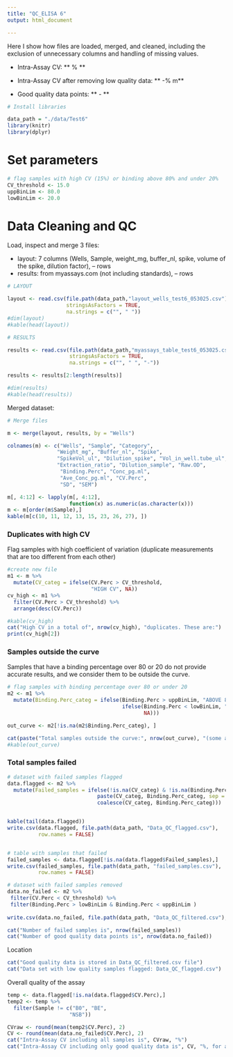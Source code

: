 ```yaml
---
title: "QC_ELISA 6"
output: html_document

---
```


Here I show how files are loaded, merged, and cleaned, including the exclusion of unnecessary columns and handling of missing values.


- Intra-Assay CV:  **  % **

- Intra-Assay CV after removing low quality data: ** -% m**

- Good quality data points: ** - **

```r
# Install libraries

data_path = "./data/Test6"
library(knitr)
library(dplyr)
```

# Set parameters

```r
# flag samples with high CV (15%) or binding above 80% and under 20%
CV_threshold <- 15.0
uppBinLim <- 80.0
lowBinLim <- 20.0
```

# Data Cleaning and QC

Load, inspect and merge 3 files:

- layout: 7 columns (Wells, Sample, weight_mg, buffer_nl, spike, volume of the spike, dilution factor), -- rows
- results: from myassays.com (not including standards), -- rows

```r
# LAYOUT 

layout <- read.csv(file.path(data_path,"layout_wells_test6_053025.csv"), 
                   stringsAsFactors = TRUE, 
                   na.strings = c("", " "))
#dim(layout)
#kable(head(layout)) 

# RESULTS  

results <- read.csv(file.path(data_path,"myassays_table_test6_053025.csv"), 
                    stringsAsFactors = TRUE, 
                    na.strings = c("", " ", "-"))

results <- results[2:length(results)]

#dim(results)
#kable(head(results)) 

```

Merged dataset: 
```r

# Merge files

m <- merge(layout, results, by = "Wells")

colnames(m) <- c("Wells", "Sample", "Category", 
                "Weight_mg", "Buffer_nl", "Spike", 
                "SpikeVol_ul", "Dilution_spike", "Vol_in_well.tube_ul", 
                "Extraction_ratio", "Dilution_sample", "Raw.OD",  
                 "Binding.Perc", "Conc_pg.ml",
                 "Ave_Conc_pg.ml", "CV.Perc", 
                 "SD", "SEM") 

m[, 4:12] <- lapply(m[, 4:12], 
                    function(x) as.numeric(as.character(x)))
m <- m[order(m$Sample),]
kable(m[c(10, 11, 12, 13, 15, 23, 26, 27), ]) 

```

### Duplicates with high CV
Flag samples with high coefficient of variation (duplicate measurements that are too different from each other)
```r
#create new file
m1 <- m %>%
  mutate(CV_categ = ifelse(CV.Perc > CV_threshold, 
                           "HIGH CV", NA))
cv_high <- m1 %>% 
  filter(CV.Perc > CV_threshold) %>% 
  arrange(desc(CV.Perc))

#kable(cv_high)
cat("High CV in a total of", nrow(cv_high), "duplicates. These are:")
print(cv_high[2])

```

### Samples outside the curve
Samples that have a binding percentage over 80 or 20 do not provide accurate results, and we consider them to be outside the curve. 
```r
# flag samples with binding percentage over 80 or under 20
m2 <- m1 %>%
  mutate(Binding.Perc_categ = ifelse(Binding.Perc > uppBinLim, "ABOVE 80% binding", 
                                     ifelse(Binding.Perc < lowBinLim, "UNDER 20% binding", 
                                            NA)))

out_curve <- m2[!is.na(m2$Binding.Perc_categ), ] 

cat(paste("Total samples outside the curve:", nrow(out_curve), "(some are blanks or NSB)", sep=" "))
#kable(out_curve)

```

### Total samples failed

```r
# dataset with failed samples flagged
data.flagged <- m2 %>%
  mutate(Failed_samples = ifelse(!is.na(CV_categ) & !is.na(Binding.Perc_categ), 
                             paste(CV_categ, Binding.Perc_categ, sep = ";"), 
                             coalesce(CV_categ, Binding.Perc_categ))) 


kable(tail(data.flagged))
write.csv(data.flagged, file.path(data_path, "Data_QC_flagged.csv"), 
          row.names = FALSE) 


# table with samples that failed
failed_samples <- data.flagged[!is.na(data.flagged$Failed_samples),]
write.csv(failed_samples, file.path(data_path, "failed_samples.csv"), 
          row.names = FALSE) 

# dataset with failed samples removed
data.no_failed <- m2 %>% 
 filter(CV.Perc < CV_threshold) %>%
 filter(Binding.Perc > lowBinLim & Binding.Perc < uppBinLim ) 
 
write.csv(data.no_failed, file.path(data_path, "Data_QC_filtered.csv"), row.names = FALSE) 

cat("Number of failed samples is", nrow(failed_samples))
cat("Number of good quality data points is", nrow(data.no_failed))

```
Location
```r
cat("Good quality data is stored in Data_QC_filtered.csv file")
cat("Data set with low quality samples flagged: Data_QC_flagged.csv")

```

Overall quality of the assay
```r


temp <- data.flagged[!is.na(data.flagged$CV.Perc),]
temp2 <- temp %>%
  filter(Sample != c("B0", "BE", 
                    "NSB"))

CVraw <- round(mean(temp2$CV.Perc), 2)
CV <- round(mean(data.no_failed$CV.Perc), 2)
cat("Intra-Assay CV including all samples is", CVraw, "%")
cat("Intra-Assay CV including only good quality data is", CV, "%, for a total of", nrow(data.no_failed), "samples")
```


